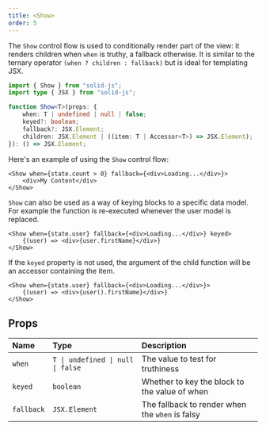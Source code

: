 ```yaml
---
title: <Show>
order: 5
---
```


The `Show` control flow is used to conditionally render part of the view: it renders children when `when` is truthy, a fallback otherwise. It is similar to the ternary operator `(when ? children : fallback)` but is ideal for templating JSX.

```ts
import { Show } from "solid-js";
import type { JSX } from "solid-js";

function Show<T>(props: {
	when: T | undefined | null | false;
	keyed?: boolean;
	fallback?: JSX.Element;
	children: JSX.Element | ((item: T | Accessor<T>) => JSX.Element);
}): () => JSX.Element;
```

Here's an example of using the `Show` control flow:

```tsx
<Show when={state.count > 0} fallback={<div>Loading...</div>}>
	<div>My Content</div>
</Show>
```

`Show` can also be used as a way of keying blocks to a specific data model. For example the function is re-executed whenever the user model is replaced.

```tsx
<Show when={state.user} fallback={<div>Loading...</div>} keyed>
	{(user) => <div>{user.firstName}</div>}
</Show>
```

If the `keyed` property is not used, the argument of the child function will be an accessor containing the item.

```tsx
<Show when={state.user} fallback={<div>Loading...</div>}>
	{(user) => <div>{user().firstName}</div>}
</Show>
```

## Props

| Name       | Type                              | Description                                     |
| :--------- | :-------------------------------- | :---------------------------------------------- |
| `when`     | `T \| undefined \| null \| false` | The value to test for truthiness                |
| `keyed`    | `boolean`                         | Whether to key the block to the value of when   |
| `fallback` | `JSX.Element`                     | The fallback to render when the `when` is falsy |

